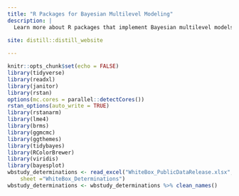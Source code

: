 ```yaml
---
title: "R Packages for Bayesian Multilevel Modeling"
description: |
  Learn more about R packages that implement Bayesian multilevel models. These packages implement models using the probabilistic programming language Stan. These models are fitted to the FBI's "White Box" study which measures what latent fingerprint examiners believe is sufficient information for individualization determinations.
  
site: distill::distill_website

---
```


```r
knitr::opts_chunk$set(echo = FALSE)
library(tidyverse)
library(readxl)
library(janitor)
library(rstan)
options(mc.cores = parallel::detectCores())
rstan_options(auto_write = TRUE)
library(rstanarm)
library(lme4)
library(brms)
library(ggmcmc)
library(ggthemes)
library(tidybayes)
library(RColorBrewer)
library(viridis)
library(bayesplot)
wbstudy_determinations <- read_excel("WhiteBox_PublicDataRelease.xlsx", 
	sheet ="WhiteBox_Determinations")
wbstudy_determinations <- wbstudy_determinations %>% clean_names() 
```

